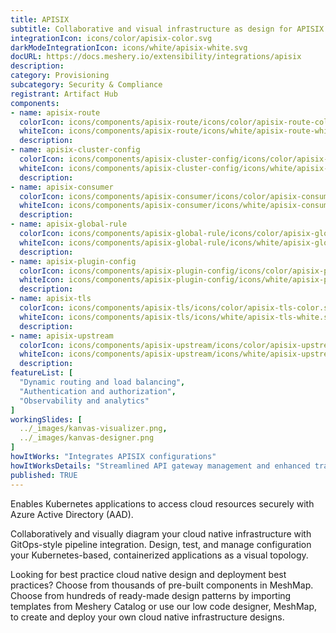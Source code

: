 ```yaml
---
title: APISIX
subtitle: Collaborative and visual infrastructure as design for APISIX
integrationIcon: icons/color/apisix-color.svg
darkModeIntegrationIcon: icons/white/apisix-white.svg
docURL: https://docs.meshery.io/extensibility/integrations/apisix
description: 
category: Provisioning
subcategory: Security & Compliance
registrant: Artifact Hub
components: 
- name: apisix-route
  colorIcon: icons/components/apisix-route/icons/color/apisix-route-color.svg
  whiteIcon: icons/components/apisix-route/icons/white/apisix-route-white.svg
  description: 
- name: apisix-cluster-config
  colorIcon: icons/components/apisix-cluster-config/icons/color/apisix-cluster-config-color.svg
  whiteIcon: icons/components/apisix-cluster-config/icons/white/apisix-cluster-config-white.svg
  description: 
- name: apisix-consumer
  colorIcon: icons/components/apisix-consumer/icons/color/apisix-consumer-color.svg
  whiteIcon: icons/components/apisix-consumer/icons/white/apisix-consumer-white.svg
  description: 
- name: apisix-global-rule
  colorIcon: icons/components/apisix-global-rule/icons/color/apisix-global-rule-color.svg
  whiteIcon: icons/components/apisix-global-rule/icons/white/apisix-global-rule-white.svg
  description: 
- name: apisix-plugin-config
  colorIcon: icons/components/apisix-plugin-config/icons/color/apisix-plugin-config-color.svg
  whiteIcon: icons/components/apisix-plugin-config/icons/white/apisix-plugin-config-white.svg
  description: 
- name: apisix-tls
  colorIcon: icons/components/apisix-tls/icons/color/apisix-tls-color.svg
  whiteIcon: icons/components/apisix-tls/icons/white/apisix-tls-white.svg
  description: 
- name: apisix-upstream
  colorIcon: icons/components/apisix-upstream/icons/color/apisix-upstream-color.svg
  whiteIcon: icons/components/apisix-upstream/icons/white/apisix-upstream-white.svg
  description: 
featureList: [
  "Dynamic routing and load balancing",
  "Authentication and authorization",
  "Observability and analytics"
]
workingSlides: [
  ../_images/kanvas-visualizer.png,
  ../_images/kanvas-designer.png
]
howItWorks: "Integrates APISIX configurations"
howItWorksDetails: "Streamlined API gateway management and enhanced traffic routing in Kubernetes"
published: TRUE
---
```

<p>
Enables Kubernetes applications to access cloud resources securely with Azure Active Directory (AAD).
</p>
<p>
    Collaboratively and visually diagram your cloud native infrastructure with GitOps-style pipeline integration. Design, test, and manage configuration your Kubernetes-based, containerized applications as a visual topology.
</p>
<p>
    Looking for best practice cloud native design and deployment best practices? Choose from thousands of pre-built components in MeshMap. Choose from hundreds of ready-made design patterns by importing templates from Meshery Catalog or use our low code designer, MeshMap, to create and deploy your own cloud native infrastructure designs.
</p>
